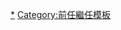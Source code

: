 {{Navbox
|name = 中华人民共和国国家元首
|title = {{Flag|中華人民共和國}}[[中华人民共和国国家元首列表|国家元首]]
|image = {{中华人民共和国国徽|60}}
|bodyclass = hlist
|above =
* [[中华人民共和国副主席|國家副主席]]
* [[中华人民共和国主席令|國家主席令]]
* <s>[[最高国务会议]]<s>
* <s>[[中华人民共和国国防委员会|国防委员会]]<s>

|group1 = [[中央人民政府委员会]]<br />[[1949年]]－[[1954年]]
|list1 = 
{{Navbox |child
|groupstyle = font-weight: normal;
|list1 = ''[[委員會制|集体行使]][[国家元首]]职权''
|group2 = [[中央人民政府委员会|中央人民政府委员会主席]]
|list2 = [[毛泽东]]
}}

|group2 = [[中华人民共和国主席|國家主席]]<sup>1</sup><br />[[1954年]]－[[1968年]]
|list2 = 
{{Navbox |child
|groupstyle = font-weight: normal;
|list1 = '''[[毛泽东]]'''{{to}}'''[[刘少奇]]'''
}}
|group3 = [[中华人民共和国主席|國家主席缺位时期]]<sup>2</sup><br />[[1968年]]－[[1975年]]
|list3 = 
{{Navbox |child
|groupstyle = font-weight: normal;
|list1 = [[宋庆龄]]<sup>代</sup>、[[董必武]]<sup>代</sup>（2位[[中华人民共和国副主席|国家副主席]]共同代理）{{to}}[[董必武]]<sup>代</sup>（[[中华人民共和国代理主席|国家代理主席]]）
}}

|group4 = [[中华人民共和国主席存废之争|國家主席廢除时期]]<sup>3</sup><br />[[1975年]]－[[1982年]]
|list4 = 
{{Navbox |child
|groupstyle = font-weight: normal;
|list1 = ''[[全国人民代表大会常务委员会|全国人大常委会]][[委員會制|集体行使]][[国家元首]]职权''
|group2 = [[全国人民代表大会常务委员会委员长|委员长]]
|list2 = [[朱德]]{{to}}[[宋庆龄]]<sup>4</sup>等人<sup>代</sup>（[[全国人民代表大会常务委员会副委员长|副委员长]]集体代理）{{to}}[[叶剑英]]
}}

|group5 = [[中华人民共和国主席|國家主席]]<sup>5</sup><br />[[1983年]]至今
|list5 = 
{{Navbox |child
|groupstyle = font-weight: normal;
|list2 = '''[[李先念]]'''{{to}}'''[[杨尚昆]]'''{{to}}'''[[江泽民]]'''{{to}}'''[[胡锦涛]]'''{{to}}'''[[习近平]]'''
}}

|list6style = text-align: left; font-size: 95%;
|list6 = 注1：[[s:中华人民共和国宪法/1954年|1954年宪法]]下，[[中华人民共和国主席|国家主席]]主持[[最高国务会议]]和[[中华人民共和国国防委员会|国防委员会]]。<br />注2：1968年起国家主席缺位，国家副主席代理其职权。<br />注3：1975年[[第四届全国人民代表大会]]修改《[[中华人民共和国宪法]]》废除国家主席职务。并规定[[s:中华人民共和国宪法/1975年|1975年宪法]]下，全国人大常委会的职权是：召集[[全国人民代表大会|全国人大]]会议，解释法律，制定法令，派遣和召回驻外全权代表，接受外国使节，批准和废除同外国缔结的条约，以及全国人大授予的其他职权。<br />注4：[[1981年]][[5月16日]]，[[全国人民代表大会常务委员会|全国人大常委会]]授予[[宋庆龄]]“[[中华人民共和国名誉主席]]”荣誉称号。<br />注5：1983年开始，国家主席的官方英文译名由意为（主席团或委员会的）主席的“Chairman”改為“President”（直译为“总统”）。

|below = 关於实际上的最高政治领袖，参见「[[中华人民共和国最高领导人]]」。
}}<noinclude>

[[Category:中华人民共和国国家元首|*]]
[[Category:中华人民共和国国家元首导航模板| ]]
[[Category:前任繼任模板]]
</noinclude>
